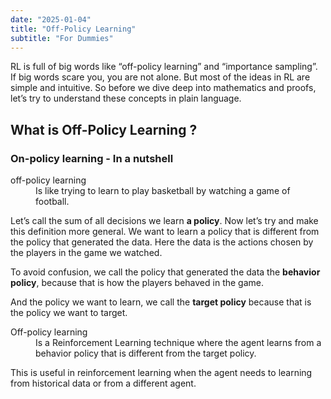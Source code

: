 ```yaml
---
date: "2025-01-04"
title: "Off-Policy Learning"
subtitle: "For Dummies"
---
```


RL is full of big words like "off-policy learning" and "importance sampling". 
If big words scare you, you are not alone. But most of the ideas in RL are simple and intuitive.
So before we dive deep into mathematics and proofs, let's try to understand these concepts in plain language. 


## What is Off-Policy Learning ? 

::: {#tip-off-policy .callout-tip}

### On-policy learning - In a nutshell

off-policy learning
: Is like trying to learn to play basketball by watching a game of football.

:::


Let's call the sum of all decisions we learn **a policy**. Now let's try and make this definition more general. We want to learn a policy that is different from the policy that generated the data.
Here the data is the actions chosen by the players in the game we watched.

To avoid confusion, we call the policy that generated the data the **behavior policy**, because that is how the players behaved in the game.

And the policy we want to learn, we call the **target policy** because that is the policy we want to target.


Off-policy learning
:  Is a Reinforcement Learning technique where the agent learns from a behavior policy that is different from the target policy.


 This is useful in reinforcement learning when the agent needs to learning from historical data or from a different agent.

